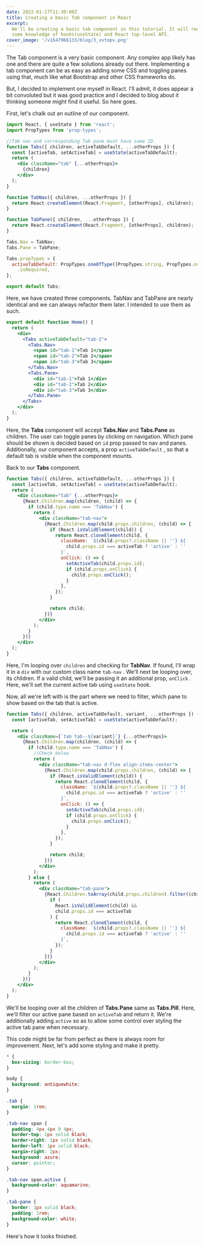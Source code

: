 ```yaml
---
date: 2022-01-17T11:30:00Z
title: Creating a basic Tab component in React
excerpt:
  We'll be creating a basic tab component in this tutorial. It will require
  some knowledge of hooks(useState) and React top-level API.
cover_image: '/v1647966133/blog/3_vvtopv.png'
---
```


The Tab component is a very basic component. Any complex app likely has one and there are quite a few solutions already out there. Implementing a tab component can be as easy as adding some CSS and toggling panes using that, much like what Bootstrap and other CSS frameworks do.

But, I decided to implement one myself in React. I'll admit, it does appear a bit convoluted but it was good practice and I decided to blog about it thinking someone might find it useful. So here goes.

First, let's chalk out an outline of our component.

```jsx
import React, { useState } from 'react';
import PropTypes from 'prop-types';

//Tab nav and corresponding Tab pane must have same ID.
function Tabs({ children, activeTabDefault, ...otherProps }) {
  const [activeTab, setActiveTab] = useState(activeTabDefault);
  return (
    <div className="tab" {...otherProps}>
      {children}
    </div>
  );
}

function TabNav({ children, ...otherProps }) {
  return React.createElement(React.Fragment, [otherProps], children);
}

function TabPane({ children, ...otherProps }) {
  return React.createElement(React.Fragment, [otherProps], children);
}

Tabs.Nav = TabNav;
Tabs.Pane = TabPane;

Tabs.propTypes = {
  activeTabDefault: PropTypes.oneOfType([PropTypes.string, PropTypes.number])
    .isRequired,
};

export default Tabs;
```

Here, we have created three components. TabNav and TabPane are nearly identical and we can always refactor them later. I intended to use them as such.

```jsx
export default function Home() {
  return (
    <div>
      <Tabs activeTabDefault="tab-2">
        <Tabs.Nav>
          <span id="tab-1">Tab 1</span>
          <span id="tab-2">Tab 2</span>
          <span id="tab-3">Tab 3</span>
        </Tabs.Nav>
        <Tabs.Pane>
          <div id="tab-1">Tab 1</div>
          <div id="tab-2">Tab 2</div>
          <div id="tab-3">Tab 3</div>
        </Tabs.Pane>
      </Tabs>
    </div>
  );
}
```

Here, the **Tabs** component will accept **Tabs.Nav** and **Tabs.Pane** as children. The user can toggle panes by clicking on navigation. Which pane should be shown is decided based on `id` prop passed to nav and panes. Additionally, our component accepts, a prop `activeTabDefault` , so that a default tab is visible when the component mounts.

Back to our **Tabs** component.

```jsx
function Tabs({ children, activeTabDefault, ...otherProps }) {
  const [activeTab, setActiveTab] = useState(activeTabDefault);
  return (
    <div className="tab" {...otherProps}>
      {React.Children.map(children, (child) => {
        if (child.type.name === 'TabNav') {
          return (
            <div className="tab-nav">
              {React.Children.map(child.props.children, (child) => {
                if (React.isValidElement(child)) {
                  return React.cloneElement(child, {
                    className: `${child.props?.className || ''} ${
                      child.props.id === activeTab ? 'active' : ''
                    }`,
                    onClick: () => {
                      setActiveTab(child.props.id);
                      if (child.props.onClick) {
                        child.props.onClick();
                      }
                    },
                  });
                }

                return child;
              })}
            </div>
          );
        }
      })}
    </div>
  );
}
```

Here, I'm looping over `children` and checking for **TabNav**. If found, I'll wrap it in a `div` with our custom class name `tab-nav` . We'll next be looping over, its children. If a valid child, we'll be passing it an additional prop, `onClick` . Here, we'll set the current active tab using `useState` hook.

Now, all we're left with is the part where we need to filter, which pane to show based on the tab that is active.

```jsx
function Tabs({ children, activeTabDefault, variant, ...otherProps }) {
  const [activeTab, setActiveTab] = useState(activeTabDefault);

  return (
    <div className={`tab tab--${variant}`} {...otherProps}>
      {React.Children.map(children, (child) => {
        if (child.type.name === 'TabNav') {
          //Check below
          return (
            <div className="tab-nav d-flex align-items-center">
              {React.Children.map(child.props.children, (child) => {
                if (React.isValidElement(child)) {
                  return React.cloneElement(child, {
                    className: `${child.props?.className || ''} ${
                      child.props.id === activeTab ? 'active' : ''
                    }`,
                    onClick: () => {
                      setActiveTab(child.props.id);
                      if (child.props.onClick) {
                        child.props.onClick();
                      }
                    },
                  });
                }

                return child;
              })}
            </div>
          );
        } else {
          return (
            <div className="tab-pane">
              {React.Children.toArray(child.props.children).filter((child) => {
                if (
                  React.isValidElement(child) &&
                  child.props.id === activeTab
                ) {
                  return React.cloneElement(child, {
                    className: `${child.props?.className || ''} ${
                      child.props.id === activeTab ? 'active' : ''
                    }`,
                  });
                }
              })}
            </div>
          );
        }
      })}
    </div>
  );
}
```

We'll be looping over all the children of **Tabs.Pane** same as **Tabs.Pill**. Here, we'll filter our active pane based on `activeTab` and return it. We're additionally adding `active` so as to allow some control over styling the active tab pane when necessary.

This code might be far from perfect as there is always room for improvement. Next, let's add some styling and make it pretty.

```css
* {
  box-sizing: border-box;
}

body {
  background: antiquewhite;
}

.tab {
  margin: 1rem;
}

.tab-nav span {
  padding: 4px 4px 0 4px;
  border-top: 1px solid black;
  border-right: 1px solid black;
  border-left: 1px solid black;
  margin-right: 2px;
  background: azure;
  cursor: pointer;
}

.tab-nav span.active {
  background-color: aquamarine;
}

.tab-pane {
  border: 1px solid black;
  padding: 1rem;
  background-color: white;
}
```

Here's how it looks finished.

<Glitch
  embedUrl="https://glitch.com/embed/#!/embed/chestnut-twisty-fog?path=src/styles/styles.css&previewSize=0"
  title="chestnut-twisty-fog on Glitch"
  allow="geolocation; microphone; camera; midi; vr; encrypted-media"
/>
